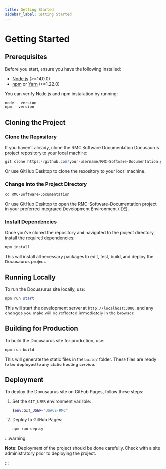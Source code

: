 ```yaml
---
title: Getting Started
sidebar_label: Getting Started
---
```


# Getting Started

## Prerequisites

Before you start, ensure you have the following installed:

- [Node.js](https://nodejs.org/) (>=14.0.0)
- [npm](https://npmjs.com/) or [Yarn](https://yarnpkg.com/) (>=1.22.0)

You can verify Node.js and npm installation by running:

```powershell
node --version
npm --version
```

## Cloning the Project

### Clone the Repository

If you haven’t already, clone the RMC Software Documentation Docusaurus project repository to your local machine:

```powershell
git clone https://github.com/your-username/RMC-Software-Documentation.git
```

Or use GitHub Desktop to clone the repository to your local machine.

### Change into the Project Directory

```powershell
cd RMC-Software-Documentation
```

Or use GitHub Desktop to open the RMC-Software-Documentation project in your preferred Integrated Development Environment (IDE).

### Install Dependencies

Once you've cloned the repository and navigated to the project directory, install the required dependencies:

```powershell
npm install
```

This will install all necessary packages to edit, test, build, and deploy the Docusaurus project.

## Running Locally

To run the Docusaurus site locally, use:

```powershell
npm run start
```

This will start the development server at `http://localhost:3000`, and any changes you make will be reflected immediately in the browser.

## Building for Production

To build the Docusaurus site for production, use:

```powershell
npm run build
```

This will generate the static files in the `build/` folder. These files are ready to be deployed to any static hosting service.

## Deployment

To deploy the Docusaurus site on GitHub Pages, follow these steps:

1. Set the `GIT_USER` environment variable:

   ```powershell
   $env:GIT_USER="USACE-RMC"
   ```

2. Deploy to GitHub Pages:

   ```powershell
   npm run deploy
   ```

:::warning

**Note:** Deployment of the project should be done carefully.
Check with a site administratory prior to deploying the project.

:::
